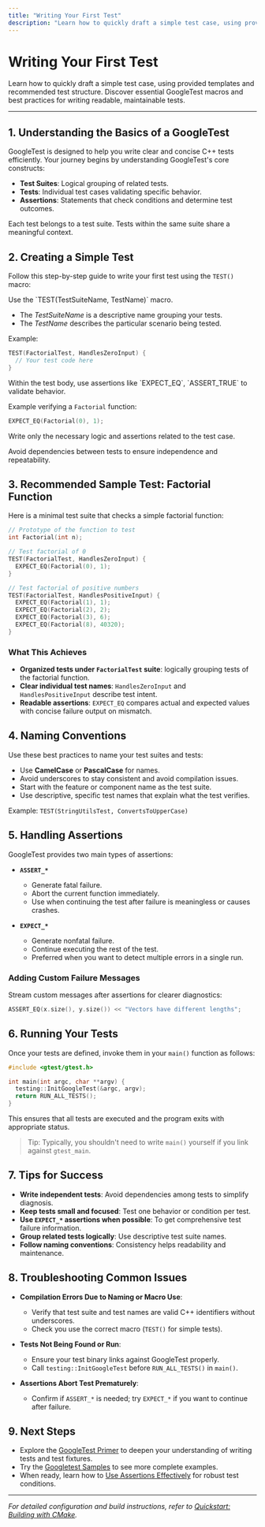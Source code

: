 ```yaml
---
title: "Writing Your First Test"
description: "Learn how to quickly draft a simple test case, using provided templates and recommended test structure. Discover essential GoogleTest macros and best practices for writing readable, maintainable tests."
---
```


# Writing Your First Test

Learn how to quickly draft a simple test case, using provided templates and recommended test structure. Discover essential GoogleTest macros and best practices for writing readable, maintainable tests.

---

## 1. Understanding the Basics of a GoogleTest

GoogleTest is designed to help you write clear and concise C++ tests efficiently. Your journey begins by understanding GoogleTest's core constructs:

- **Test Suites**: Logical grouping of related tests.
- **Tests**: Individual test cases validating specific behavior.
- **Assertions**: Statements that check conditions and determine test outcomes.

Each test belongs to a test suite. Tests within the same suite share a meaningful context.


## 2. Creating a Simple Test

Follow this step-by-step guide to write your first test using the `TEST()` macro:

<Steps>
<Step title="Define the Test Suite and Test">
Use the `TEST(TestSuiteName, TestName)` macro.

- The *TestSuiteName* is a descriptive name grouping your tests.
- The *TestName* describes the particular scenario being tested.

Example:

```cpp
TEST(FactorialTest, HandlesZeroInput) {
  // Your test code here
}
```
</Step>
<Step title="Use Assertions Within the Test">
Within the test body, use assertions like `EXPECT_EQ`, `ASSERT_TRUE` to validate behavior.

Example verifying a `Factorial` function:

```cpp
EXPECT_EQ(Factorial(0), 1);
```
</Step>
<Step title="Keep Tests Self-Contained and Clear">
Write only the necessary logic and assertions related to the test case.

Avoid dependencies between tests to ensure independence and repeatability.
</Step>
</Steps>


## 3. Recommended Sample Test: Factorial Function

Here is a minimal test suite that checks a simple factorial function:

```cpp
// Prototype of the function to test
int Factorial(int n);  

// Test factorial of 0
TEST(FactorialTest, HandlesZeroInput) {
  EXPECT_EQ(Factorial(0), 1);
}

// Test factorial of positive numbers
TEST(FactorialTest, HandlesPositiveInput) {
  EXPECT_EQ(Factorial(1), 1);
  EXPECT_EQ(Factorial(2), 2);
  EXPECT_EQ(Factorial(3), 6);
  EXPECT_EQ(Factorial(8), 40320);
}
```

### What This Achieves

- **Organized tests under `FactorialTest` suite**: logically grouping tests of the factorial function.
- **Clear individual test names**: `HandlesZeroInput` and `HandlesPositiveInput` describe test intent.
- **Readable assertions**: `EXPECT_EQ` compares actual and expected values with concise failure output on mismatch.


## 4. Naming Conventions

Use these best practices to name your test suites and tests:

- Use **CamelCase** or **PascalCase** for names.
- Avoid underscores to stay consistent and avoid compilation issues.
- Start with the feature or component name as the test suite.
- Use descriptive, specific test names that explain what the test verifies.

Example: `TEST(StringUtilsTest, ConvertsToUpperCase)`


## 5. Handling Assertions

GoogleTest provides two main types of assertions:

- **`ASSERT_*`**
  - Generate fatal failure.
  - Abort the current function immediately.
  - Use when continuing the test after failure is meaningless or causes crashes.

- **`EXPECT_*`**
  - Generate nonfatal failure.
  - Continue executing the rest of the test.
  - Preferred when you want to detect multiple errors in a single run.

### Adding Custom Failure Messages

Stream custom messages after assertions for clearer diagnostics:

```cpp
ASSERT_EQ(x.size(), y.size()) << "Vectors have different lengths";
```


## 6. Running Your Tests

Once your tests are defined, invoke them in your `main()` function as follows:

```cpp
#include <gtest/gtest.h>

int main(int argc, char **argv) {
  testing::InitGoogleTest(&argc, argv);
  return RUN_ALL_TESTS();
}
```

This ensures that all tests are executed and the program exits with appropriate status.

> Tip: Typically, you shouldn't need to write `main()` yourself if you link against `gtest_main`.


## 7. Tips for Success

- **Write independent tests**: Avoid dependencies among tests to simplify diagnosis.
- **Keep tests small and focused**: Test one behavior or condition per test.
- **Use `EXPECT_*` assertions when possible**: To get comprehensive test failure information.
- **Group related tests logically**: Use descriptive test suite names.
- **Follow naming conventions**: Consistency helps readability and maintenance.


## 8. Troubleshooting Common Issues

- **Compilation Errors Due to Naming or Macro Use**: 
  - Verify that test suite and test names are valid C++ identifiers without underscores.
  - Check you use the correct macro (`TEST()` for simple tests).

- **Tests Not Being Found or Run**:
  - Ensure your test binary links against GoogleTest properly.
  - Call `testing::InitGoogleTest` before `RUN_ALL_TESTS()` in `main()`.

- **Assertions Abort Test Prematurely**:
  - Confirm if `ASSERT_*` is needed; try `EXPECT_*` if you want to continue after failure.


## 9. Next Steps

- Explore the [GoogleTest Primer](primer.md) to deepen your understanding of writing tests and test fixtures.
- Try the [Googletest Samples](samples.md) to see more complete examples.
- When ready, learn how to [Use Assertions Effectively](guides/getting-started/using-assertions.md) for robust test conditions.


---

_For detailed configuration and build instructions, refer to [Quickstart: Building with CMake](getting-started/prereq-install/quickstart-cmake.md)._